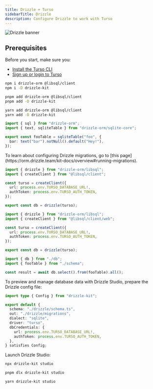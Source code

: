 ```yaml
---
title: Drizzle + Turso
sidebarTitle: Drizzle
description: Configure Drizzle to work with Turso
---
```


![Drizzle banner](/images/guides/drizzle-banner.png)

## Prerequisites

Before you start, make sure you:

- [Install the Turso CLI](/cli/installation)
- [Sign up or login to Turso](/cli/authentication#signup)

<Steps>

<Step title="Install Drizzle and the libSQL SDK">

<CodeGroup>

```bash npm
npm i drizzle-orm @libsql/client
npm i -D drizzle-kit
```

```bash pnpm
pnpm add drizzle-orm @libsql/client
pnpm add -D drizzle-kit
```

```bash yarn
yarn add drizzle-orm @libsql/client
yarn add -D drizzle-kit
```

</CodeGroup>

</Step>

<Step title="Retrieve database credentials">

<Snippet file="retrieve-database-credentials.mdx" />

</Step>

<Step title="Create a Drizzle schema">

```ts drizzle/schema.ts
import { sql } from "drizzle-orm";
import { text, sqliteTable } from "drizzle-orm/sqlite-core";

export const fooTable = sqliteTable("foo", {
  bar: text("bar").notNull().default("Hey!"),
});
```

<Note>
  To learn about configuring Drizzle migrations, go to [this
  page](https://orm.drizzle.team/kit-docs/overview#running-migrations).
</Note>

</Step>

<Step title="Connect Drizzle with libSQL">

<CodeGroup>

```ts Node.js / Serverless
import { drizzle } from "drizzle-orm/libsql";
import { createClient } from "@libsql/client";

const turso = createClient({
  url: process.env.TURSO_DATABASE_URL!,
  authToken: process.env.TURSO_AUTH_TOKEN,
});

export const db = drizzle(turso);
```

```ts Edge Runtimes
import { drizzle } from "drizzle-orm/libsql";
import { createClient } from "@libsql/client/web";

const turso = createClient({
  url: process.env.TURSO_DATABASE_URL!,
  authToken: process.env.TURSO_AUTH_TOKEN,
});

export const db = drizzle(turso);
```

</CodeGroup>

</Step>

<Step title="Query">

```ts
import { db } from "./db";
import { fooTable } from "./schema";

const result = await db.select().from(fooTable).all();
```

</Step>

<Step title="Connect Drizzle Studio">

To preview and manage database data with Drizzle Studio, prepare the Drizzle config file:

```ts drizzle.config.ts
import type { Config } from "drizzle-kit";

export default {
  schema: "./drizzle/schema.ts",
  out: "./drizzle/migrations",
  dialect: "sqlite",
  driver: "turso",
  dbCredentials: {
    url: process.env.TURSO_DATABASE_URL!,
    authToken: process.env.TURSO_AUTH_TOKEN,
  },
} satisfies Config;
```

Launch Drizzle Studio:

<CodeGroup>

```bash npm
npx drizzle-kit studio
```

```bash pnpm
pnpm dlx drizzle-kit studio
```

```bash yarn
yarn drizzle-kit studio
```

</CodeGroup>

</Step>

</Steps>
